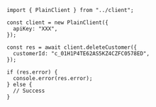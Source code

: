 ```tsx
import { PlainClient } from "../client";

const client = new PlainClient({
  apiKey: "XXX",
});

const res = await client.deleteCustomer({
  customerId: "c_01H1P4TE62AS5KZ4CZFC0578ED",
});

if (res.error) {
  console.error(res.error);
} else {
  // Success
}
```
